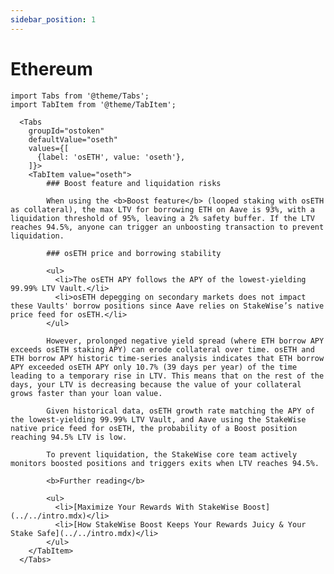 ```yaml
---
sidebar_position: 1
---
```


# Ethereum

```mdx-code-block
import Tabs from '@theme/Tabs';
import TabItem from '@theme/TabItem';
```

```mdx-code-block
  <Tabs
    groupId="ostoken"
    defaultValue="oseth"
    values={[
      {label: 'osETH', value: 'oseth'},
    ]}>
    <TabItem value="oseth">
        ### Boost feature and liquidation risks

        When using the <b>Boost feature</b> (looped staking with osETH as collateral), the max LTV for borrowing ETH on Aave is 93%, with a liquidation threshold of 95%, leaving a 2% safety buffer. If the LTV reaches 94.5%, anyone can trigger an unboosting transaction to prevent liquidation.

        ### osETH price and borrowing stability

        <ul>
          <li>The osETH APY follows the APY of the lowest-yielding 99.99% LTV Vault.</li>
          <li>osETH depegging on secondary markets does not impact these Vaults' borrow positions since Aave relies on StakeWise’s native price feed for osETH.</li>
        </ul>

        However, prolonged negative yield spread (where ETH borrow APY exceeds osETH staking APY) can erode collateral over time. osETH and ETH borrow APY historic time-series analysis indicates that ETH borrow APY exceeded osETH APY only 10.7% (39 days per year) of the time leading to a temporary rise in LTV. This means that on the rest of the days, your LTV is decreasing because the value of your collateral grows faster than your loan value.

        Given historical data, osETH growth rate matching the APY of the lowest-yielding 99.99% LTV Vault, and Aave using the StakeWise native price feed for osETH, the probability of a Boost position reaching 94.5% LTV is low.

        To prevent liquidation, the StakeWise core team actively monitors boosted positions and triggers exits when LTV reaches 94.5%.

        <b>Further reading</b>

        <ul>
          <li>[Maximize Your Rewards With StakeWise Boost](../../intro.mdx)</li>
          <li>[How StakeWise Boost Keeps Your Rewards Juicy & Your Stake Safe](../../intro.mdx)</li>
        </ul>
    </TabItem>
  </Tabs>
```
